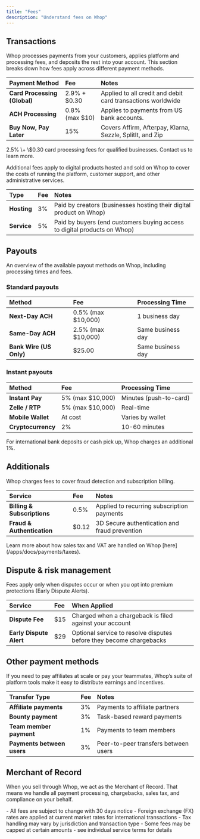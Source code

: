 ```yaml
---
title: "Fees"
description: "Understand fees on Whop"
---
```


## Transactions

Whop processes payments from your customers, applies platform and processing fees, and deposits the rest into your account. This section breaks down how fees apply across different payment methods.

| Payment Method               | Fee             | Notes                                                       |
| :--------------------------- | :-------------- | :---------------------------------------------------------- |
| **Card Processing (Global)** | 2.9% \+ \$0.30  | Applied to all credit and debit card transactions worldwide |
| **ACH Processing**           | 0.8% (max \$10) | Applies to payments from US bank accounts.                  |
| **Buy Now, Pay Later**       | 15%             | Covers Affirm, Afterpay, Klarna, Sezzle, SplitIt, and Zip   |

<Tip>
  2.5% \+ \$0.30 card processing fees for qualified businesses. Contact us to learn more.
</Tip>

Additional fees apply to digital products hosted and sold on Whop to cover the costs of running the platform, customer support, and other administrative services.

| Type        | Fee | Notes                                                                    |
| :---------- | :-- | :----------------------------------------------------------------------- |
| **Hosting** | 3%  | Paid by creators (businesses hosting their digital product on Whop)      |
| **Service** | 5%  | Paid by buyers (end customers buying access to digital products on Whop) |

## Payouts

An overview of the available payout methods on Whop, including processing times and fees.

### Standard payouts

| Method                  | Fee                 | Processing Time   |
| :---------------------- | :------------------ | :---------------- |
| **Next-Day ACH**        | 0.5% (max \$10,000) | 1 business day    |
| **Same-Day ACH**        | 2.5% (max \$10,000) | Same business day |
| **Bank Wire (US Only)** | \$25.00             | Same business day |

### Instant payouts

| Method             | Fee               | Processing Time        |
| :----------------- | :---------------- | :--------------------- |
| **Instant Pay**    | 5% (max \$10,000) | Minutes (push-to-card) |
| **Zelle / RTP**    | 5% (max \$10,000) | Real-time              |
| **Mobile Wallet**  | At cost           | Varies by wallet       |
| **Cryptocurrency** | 2%                | 10-60 minutes          |

<Tip>
  For international bank deposits or cash pick up, Whop charges an additional 1%.
</Tip>

## Additionals

Whop charges fees to cover fraud detection and subscription billing.

| Service                     | Fee    | Notes                                         |
| :-------------------------- | :----- | :-------------------------------------------- |
| **Billing & Subscriptions** | 0.5%   | Applied to recurring subscription payments    |
| **Fraud & Authentication**  | \$0.12 | 3D Secure authentication and fraud prevention |

<Tip>
  Learn more about how sales tax and VAT are handled on Whop [here](/apps/docs/payments/taxes).
</Tip>

## Dispute & risk management

Fees apply only when disputes occur or when you opt into premium protections (Early Dispute Alerts).

| Service                 | Fee  | When Applied                                                        |
| :---------------------- | :--- | :------------------------------------------------------------------ |
| **Dispute Fee**         | \$15 | Charged when a chargeback is filed against your account             |
| **Early Dispute Alert** | \$29 | Optional service to resolve disputes before they become chargebacks |

## Other payment methods

If you need to pay affiliates at scale or pay your teammates, Whop’s suite of platform tools make it easy to distribute earnings and incentives.

| Transfer Type              | Fee | Notes                                |
| :------------------------- | :-- | :----------------------------------- |
| **Affiliate payments**     | 3%  | Payments to affiliate partners       |
| **Bounty payment**         | 3%  | Task-based reward payments           |
| **Team member payment**    | 1%  | Payments to team members             |
| **Payments between users** | 3%  | Peer-to-peer transfers between users |

## Merchant of Record

When you sell through Whop, we act as the Merchant of Record. That means we handle all payment processing, chargebacks, sales tax, and compliance on your behalf.

<Note>
  - All fees are subject to change with 30 days notice
  - Foreign exchange (FX) rates are applied at current market rates for international transactions
  - Tax handling may vary by jurisdiction and transaction type
  - Some fees may be capped at certain amounts - see individual service terms for details
</Note>